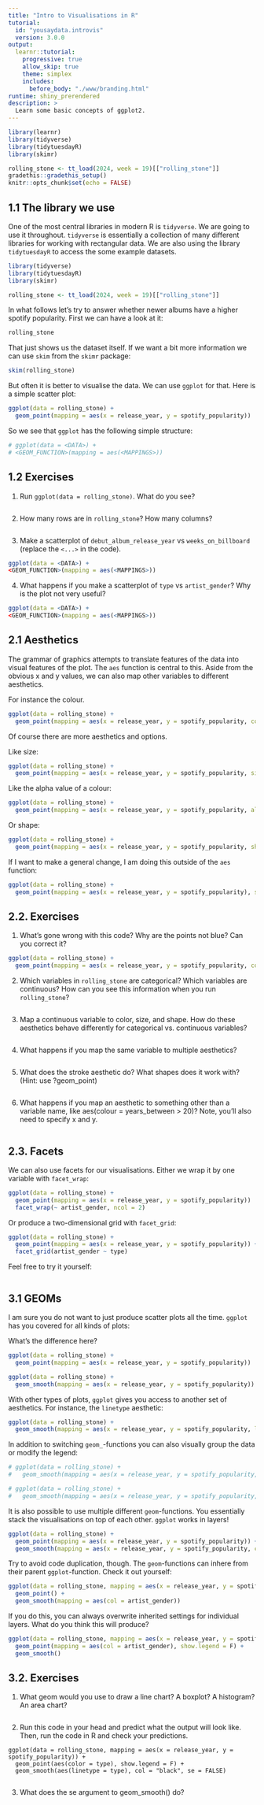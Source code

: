 ```yaml
---
title: "Intro to Visualisations in R"
tutorial:
  id: "yousaydata.introvis"
  version: 3.0.0
output:
  learnr::tutorial:
    progressive: true
    allow_skip: true
    theme: simplex
    includes:
      before_body: "./www/branding.html"
runtime: shiny_prerendered
description: >
  Learn some basic concepts of ggplot2.
---
```


```r
library(learnr)
library(tidyverse)
library(tidytuesdayR)
library(skimr)

rolling_stone <- tt_load(2024, week = 19)[["rolling_stone"]]
gradethis::gradethis_setup()
knitr::opts_chunk$set(echo = FALSE)
```


## 1.1 The library we use

One of the most central libraries in modern R is `tidyverse`. We are going to use it throughout. `tidyverse` is essentially a collection of many different libraries for working with rectangular data. We are also using the library `tidytuesdayR` to access the some example datasets.

```r
library(tidyverse)
library(tidytuesdayR)
library(skimr)

rolling_stone <- tt_load(2024, week = 19)[["rolling_stone"]]
```

In what follows let's try to answer whether newer albums have a higher spotify popularity. First we can have a look at it:

```r
rolling_stone
```

That just shows us the dataset itself. If we want a bit more information we can use `skim` from the `skimr` package:

```r
skim(rolling_stone)
```

But often it is better to visualise the data. We can use `ggplot` for that. Here is a simple scatter plot:

```r
ggplot(data = rolling_stone) +
  geom_point(mapping = aes(x = release_year, y = spotify_popularity))
```

So we see that `ggplot` has the following simple structure:

```r
# ggplot(data = <DATA>) +
# <GEOM_FUNCTION>(mapping = aes(<MAPPINGS>))
```

## 1.2 Exercises

1. Run `ggplot(data = rolling_stone)`. What do you see?

```r

```

2. How many rows are in `rolling_stone`? How many columns?

```r

```

3. Make a scatterplot of `debut_album_release_year` vs `weeks_on_billboard` (replace the `<...>` in the code).

```r
ggplot(data = <DATA>) +
<GEOM_FUNCTION>(mapping = aes(<MAPPINGS>))
```

4. What happens if you make a scatterplot of `type` vs `artist_gender`? Why is the plot not very useful?

```r
ggplot(data = <DATA>) +
<GEOM_FUNCTION>(mapping = aes(<MAPPINGS>))
```


## 2.1 Aesthetics 

The grammar of graphics attempts to translate features of the data into visual features of the plot. The `aes` function is central to this. Aside from the obvious x and y values, we can also map other variables to different aesthetics. 

For instance the colour.

```r
ggplot(data = rolling_stone) + 
  geom_point(mapping = aes(x = release_year, y = spotify_popularity, color = artist_gender))
```

Of course there are more aesthetics and options.

Like size:
```r
ggplot(data = rolling_stone) + 
  geom_point(mapping = aes(x = release_year, y = spotify_popularity, size = weeks_on_billboard))
```

Like the alpha value of a colour:
```r
ggplot(data = rolling_stone) + 
  geom_point(mapping = aes(x = release_year, y = spotify_popularity, alpha = weeks_on_billboard))
```

Or shape:
```r
ggplot(data = rolling_stone) + 
  geom_point(mapping = aes(x = release_year, y = spotify_popularity, shape = artist_gender))
```

If I want to make a general change, I am doing this outside of the `aes` function:
```r
ggplot(data = rolling_stone) + 
  geom_point(mapping = aes(x = release_year, y = spotify_popularity), size = 2)
```

## 2.2. Exercises

1. What’s gone wrong with this code? Why are the points not blue? Can you correct it?

```r
ggplot(data = rolling_stone) + 
  geom_point(mapping = aes(x = release_year, y = spotify_popularity, color = "blue"))
```

2. Which variables in `rolling_stone` are categorical? Which variables are continuous? How can you see this information when you run `rolling_stone`?

```r

```

3. Map a continuous variable to color, size, and shape. How do these aesthetics behave differently for categorical vs. continuous variables?

```r

```

4. What happens if you map the same variable to multiple aesthetics?

```r

```

5. What does the stroke aesthetic do? What shapes does it work with? (Hint: use ?geom_point)

```r

```

6. What happens if you map an aesthetic to something other than a variable name, like aes(colour = years_between > 20)? Note, you’ll also need to specify x and y.

```r

```

## 2.3. Facets

We can also use facets for our visualisations. Either we wrap it by one variable with `facet_wrap`:

```r
ggplot(data = rolling_stone) + 
  geom_point(mapping = aes(x = release_year, y = spotify_popularity))  + 
  facet_wrap(~ artist_gender, ncol = 2)
```

Or produce a two-dimensional grid with `facet_grid`:

```r
ggplot(data = rolling_stone) + 
  geom_point(mapping = aes(x = release_year, y = spotify_popularity)) + 
  facet_grid(artist_gender ~ type)
```

Feel free to try it yourself:

```r

```

## 3.1 GEOMs

I am sure you do not want to just produce scatter plots all the time. `ggplot` has you covered for all kinds of plots:

What's the difference here?

```r
ggplot(data = rolling_stone) + 
  geom_point(mapping = aes(x = release_year, y = spotify_popularity))

ggplot(data = rolling_stone) + 
  geom_smooth(mapping = aes(x = release_year, y = spotify_popularity))
```

With other types of plots, `ggplot` gives you access to another set of aesthetics. For instance, the `linetype` aesthetic:

```r
ggplot(data = rolling_stone) + 
  geom_smooth(mapping = aes(x = release_year, y = spotify_popularity, linetype = artist_gender))
```

In addition to switching `geom_`-functions you can also visually group the data or modify the legend:

```r
# ggplot(data = rolling_stone) + 
#   geom_smooth(mapping = aes(x = release_year, y = spotify_popularity, group = artist_gender))

# ggplot(data = rolling_stone) + 
#   geom_smooth(mapping = aes(x = release_year, y = spotify_popularity, col = artist_gender), show.legend = F)
```

It is also possible to use multiple different `geom`-functions. You essentially stack the visualisations on top of each other. `ggplot` works in layers!

```r
ggplot(data = rolling_stone) + 
  geom_point(mapping = aes(x = release_year, y = spotify_popularity)) +
  geom_smooth(mapping = aes(x = release_year, y = spotify_popularity, col = artist_gender))
```

Try to avoid code duplication, though. The `geom`-functions can inhere from their parent `ggplot`-function. Check it out yourself: 

```r
ggplot(data = rolling_stone, mapping = aes(x = release_year, y = spotify_popularity)) + 
  geom_point() +
  geom_smooth(mapping = aes(col = artist_gender))
```

If you do this, you can always overwrite inherited settings for individual layers. What do you think this will produce? 

```r
ggplot(data = rolling_stone, mapping = aes(x = release_year, y = spotify_popularity)) + 
  geom_point(mapping = aes(col = artist_gender), show.legend = F) +
  geom_smooth()
```

## 3.2. Exercises

1. What geom would you use to draw a line chart? A boxplot? A histogram? An area chart?

```r

```

2. Run this code in your head and predict what the output will look like. Then, run the code in R and check your predictions.

```
ggplot(data = rolling_stone, mapping = aes(x = release_year, y = spotify_popularity)) + 
  geom_point(aes(color = type), show.legend = F) + 
  geom_smooth(aes(linetype = type), col = "black", se = FALSE)
``` 

```r

```

3. What does the se argument to geom_smooth() do?

```r

```